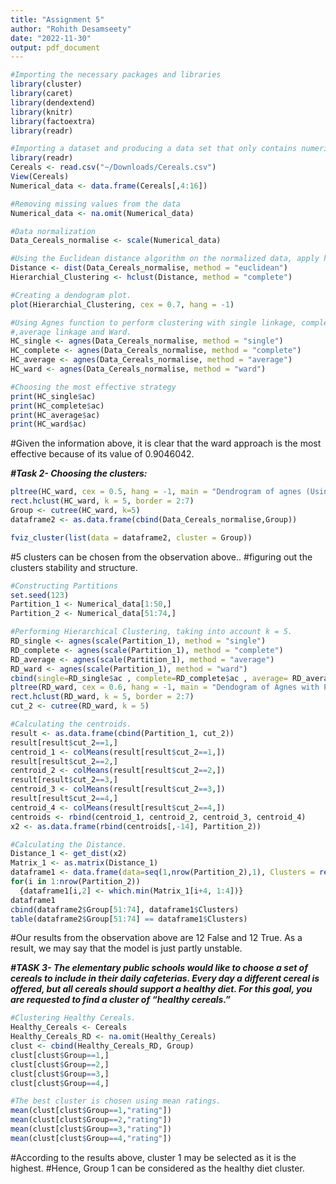 ```yaml
---
title: "Assignment 5"
author: "Rohith Desamseety"
date: "2022-11-30"
output: pdf_document
---
```

```r
#Importing the necessary packages and libraries
library(cluster)
library(caret)
library(dendextend)
library(knitr)
library(factoextra)
library(readr)
```

```r
#Importing a dataset and producing a data set that only contains numerical information
library(readr)
Cereals <- read.csv("~/Downloads/Cereals.csv")
View(Cereals)
Numerical_data <- data.frame(Cereals[,4:16])
```

```r
#Removing missing values from the data
Numerical_data <- na.omit(Numerical_data)
```

```r
#Data normalization
Data_Cereals_normalise <- scale(Numerical_data)
```

```r
#Using the Euclidean distance algorithm on the normalized data, apply hierarchical clustering to the data.
Distance <- dist(Data_Cereals_normalise, method = "euclidean")
Hierarchial_Clustering <- hclust(Distance, method = "complete")
```

```r
#Creating a dendogram plot.
plot(Hierarchial_Clustering, cex = 0.7, hang = -1)
```

```r
#Using Agnes function to perform clustering with single linkage, complete linkage
#,average linkage and Ward.
HC_single <- agnes(Data_Cereals_normalise, method = "single")
HC_complete <- agnes(Data_Cereals_normalise, method = "complete")
HC_average <- agnes(Data_Cereals_normalise, method = "average")
HC_ward <- agnes(Data_Cereals_normalise, method = "ward")
```

```r
#Choosing the most effective strategy
print(HC_single$ac)
print(HC_complete$ac)
print(HC_average$ac)
print(HC_ward$ac)
```
#Given the information above, it is clear that the ward approach is the most effective because of its value of 0.9046042.

***#Task 2-  Choosing the clusters:***
```r
pltree(HC_ward, cex = 0.5, hang = -1, main = "Dendrogram of agnes (Using Ward)")
rect.hclust(HC_ward, k = 5, border = 2:7)
Group <- cutree(HC_ward, k=5)
dataframe2 <- as.data.frame(cbind(Data_Cereals_normalise,Group))
```
```r
fviz_cluster(list(data = dataframe2, cluster = Group))
```
#5 clusters can be chosen from the observation above..
#figuring out the clusters stability and structure. 

```r
#Constructing Partitions
set.seed(123)
Partition_1 <- Numerical_data[1:50,]
Partition_2 <- Numerical_data[51:74,]
```

```r
#Performing Hierarchical Clustering, taking into account k = 5.
RD_single <- agnes(scale(Partition_1), method = "single")
RD_complete <- agnes(scale(Partition_1), method = "complete")
RD_average <- agnes(scale(Partition_1), method = "average")
RD_ward <- agnes(scale(Partition_1), method = "ward")
cbind(single=RD_single$ac , complete=RD_complete$ac , average= RD_average$ac , ward= RD_ward$ac)
pltree(RD_ward, cex = 0.6, hang = -1, main = "Dendogram of Agnes with Partitioned Data (Using Ward)")
rect.hclust(RD_ward, k = 5, border = 2:7)
cut_2 <- cutree(RD_ward, k = 5)
```

```r
#Calculating the centroids.
result <- as.data.frame(cbind(Partition_1, cut_2))
result[result$cut_2==1,]
centroid_1 <- colMeans(result[result$cut_2==1,])
result[result$cut_2==2,]
centroid_2 <- colMeans(result[result$cut_2==2,])
result[result$cut_2==3,]
centroid_3 <- colMeans(result[result$cut_2==3,])
result[result$cut_2==4,]
centroid_4 <- colMeans(result[result$cut_2==4,])
centroids <- rbind(centroid_1, centroid_2, centroid_3, centroid_4)
x2 <- as.data.frame(rbind(centroids[,-14], Partition_2))
```

```r
#Calculating the Distance.
Distance_1 <- get_dist(x2)
Matrix_1 <- as.matrix(Distance_1)
dataframe1 <- data.frame(data=seq(1,nrow(Partition_2),1), Clusters = rep(0,nrow(Partition_2)))
for(i in 1:nrow(Partition_2)) 
  {dataframe1[i,2] <- which.min(Matrix_1[i+4, 1:4])}
dataframe1
cbind(dataframe2$Group[51:74], dataframe1$Clusters)
table(dataframe2$Group[51:74] == dataframe1$Clusters)
```
#Our results from the observation above are 12 False and 12 True. As a result, we may say that the model is just partly unstable.

***#TASK 3- The elementary public schools would like to choose a set of cereals to include in their daily cafeterias. Every day a different cereal is offered, but all cereals should support a healthy diet. For this goal, you are requested to find a cluster of “healthy cereals.”***

```r
#Clustering Healthy Cereals.
Healthy_Cereals <- Cereals
Healthy_Cereals_RD <- na.omit(Healthy_Cereals)
clust <- cbind(Healthy_Cereals_RD, Group)
clust[clust$Group==1,]
clust[clust$Group==2,]
clust[clust$Group==3,]
clust[clust$Group==4,]
```

```r
#The best cluster is chosen using mean ratings.
mean(clust[clust$Group==1,"rating"])
mean(clust[clust$Group==2,"rating"])
mean(clust[clust$Group==3,"rating"])
mean(clust[clust$Group==4,"rating"])
```

#According to the results above, cluster 1 may be selected as it is the highest.
#Hence, Group 1 can be considered as the healthy diet cluster.
